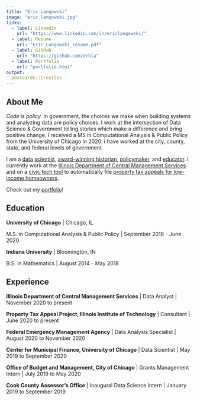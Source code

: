 ```yaml
---
title: "Eric Langowski"
image: "eric_langowski.jpg"
links:
  - label: LinkedIn
    url: "https://www.linkedin.com/in/ericlangowski/"
  - label: Resume
    url: "Eric_Langowski_resume.pdf"
  - label: GitHub
    url: "https://github.com/erhla"
  - label: Portfolio
    url: "portfolio.html"
output:
  postcards::trestles
---
```


<head>
    <!-- Global site tag (gtag.js) - Google Analytics -->
    <script async src="https://www.googletagmanager.com/gtag/js?id=UA-178459008-1"></script>
    <script>
    window.dataLayer = window.dataLayer || [];
    function gtag(){dataLayer.push(arguments);}
    gtag('js', new Date());
    gtag('config', 'UA-178459008-1');
    </script>
</head>
 
 
## About Me

*Code is policy.* In government, the choices we make when building systems and analyzing data are policy choices. I work at the intersection of Data Science & Government telling stories which make a difference and bring positive change. I received a MS in Computational Analysis & Public Policy from the University of Chicago in 2020. I have worked at the city, county, state, and federal levels of government.

I am a [data](example_nationwide.html) [scientist](/cmfproperty), [award-winning historian](https://www.jstor.org/stable/10.2979/indimagahist.115.2.01), [policymaker](https://gitlab.com/users/erhlango/activity), and [educator](https://chicago2020.satrdays.org/). I currently work at the [Illinois Department of Central Management Services](https://www2.illinois.gov/cms/Pages/default.aspx) and on a [civic tech tool](https://app.propertytaxproject.com/detroit) to automatically file [property tax appeals for low-income homeowners](https://illegalforeclosures.org/).

Check out my [portfolio](portfolio.html)!

## Education

**University of Chicago** | Chicago, IL

M.S. in Computational Analysis & Public Policy | September 2018 - June 2020

**Indiana University** | Bloomington, IN

B.S. in Mathematics | August 2014 - May 2018

## Experience

**Illinois Department of Central Management Services** | Data Analyst | November 2020 to present

**Property Tax Appeal Project, Illinois Institute of Technology** | Consultant | June 2020 to present

**Federal Emergency Management Agency** | Data Analysis Specialist | August 2020 to November 2020

**Center for Municipal Finance, University of Chicago** | Data Scientist | May 2019 to September 2020

**Office of Budget and Management, City of Chicago** | Grants Management Intern | July 2019 to May 2020

**Cook County Assessor’s Office** | Inaugural Data Science Intern | January 2019 to September 2019

